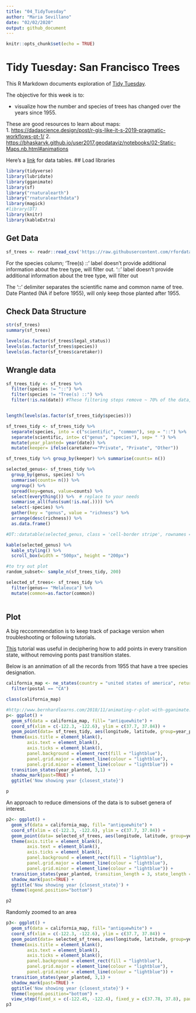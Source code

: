 ```yaml
---
title: "04_TidyTuesday"
author: "Maria Sevillano"
date: "02/02/2020"
output: github_document
---
```


```r
knitr::opts_chunk$set(echo = TRUE)
```

# Tidy Tuesday: San Francisco Trees

This R Markdown documents exploration of [Tidy Tuesday](https://github.com/rfordatascience/tidytuesday/tree/master/data/2020/2020-01-28).  

The objective for this week is to:  

* visualize how the number and species of trees has changed over the years since 1955.  

These are good resources to learn about maps:  
1. <https://dadascience.design/post/r-gis-like-it-s-2019-pragmatic-workflows-pt-1/>
2. <https://bhaskarvk.github.io/user2017.geodataviz/notebooks/02-Static-Maps.nb.html#animations>

Here's a [link](https://medium.com/@SportSciData/https-medium-com-collinsneil306-how-to-create-interactive-reports-with-r-markdown-part-i-4fa9df46cd9) for data tables.
## Load libraries
```r
library(tidyverse)
library(lubridate)
library(gganimate)
library(sf)
library("rnaturalearth")
library("rnaturalearthdata")
library(magick)
#library(DT)
library(knitr)
library(kableExtra)

```

## Get Data
```r
sf_trees <- readr::read_csv('https://raw.githubusercontent.com/rfordatascience/tidytuesday/master/data/2020/2020-01-28/sf_trees.csv')

```

For the species column;
'Tree(s) ::' label doesn't provide additional information about the tree type, will filter out.
'::' label doesn't provide additional information about the tree type, will filter out

The '::' delimiter separates the scientific name and common name of tree. 
Date Planted (NA if before 1955), will only keep those planted after 1955.


## Check Data Structure
```r
str(sf_trees)
summary(sf_trees)

levels(as.factor(sf_trees$legal_status))
levels(as.factor(sf_trees$species))
levels(as.factor(sf_trees$caretaker))

```

## Wrangle data
```r

sf_trees_tidy <- sf_trees %>%
  filter(species != "::") %>%
  filter(species != "Tree(s) ::") %>%
  filter(!is.na(date)) #These filtering steps remove ~ 70% of the data, but we still have 58090 observations.


length(levels(as.factor(sf_trees_tidy$species))) 

sf_trees_tidy <- sf_trees_tidy %>%
  separate(species, into = c("scientific", "common"), sep = "::") %>%
  separate(scientific, into= c("genus", "species"), sep= " ") %>%
  mutate(year_planted= year(date)) %>%
  mutate(keeper= ifelse(caretaker=="Private", "Private", "Other"))

sf_trees_tidy %>% group_by(keeper) %>% summarise(counts= n())

selected_genus<- sf_trees_tidy %>% 
  group_by(genus, species) %>%
  summarise(counts= n()) %>%
  ungroup() %>%
  spread(key=genus, value=counts) %>%
  select(everything()) %>%  # replace to your needs
  summarise_all(funs(sum(!is.na(.)))) %>%
  select(-species) %>%
  gather(key = "genus", value = "richness") %>%
  arrange(desc(richness)) %>%
  as.data.frame()

#DT::datatable(selected_genus, class = 'cell-border stripe', rownames = F, filter = 'top', options = list(pageLength = 10), width = '55%')

kable(selected_genus) %>%
  kable_styling() %>%
  scroll_box(width = "500px", height = "200px")

#to try out plot
random_subset<- sample_n(sf_trees_tidy, 200)

selected_sf_trees<- sf_trees_tidy %>%
  filter(genus== "Melaleuca") %>%
  mutate(common=as.factor(common))
 
```

## Plot
A big reccommendation is to keep track of package version when troubleshooting or following tutorials.  

[This](http://www.bernhardlearns.com/2018/11/animating-r-plot-with-gganimate.html) tutorial was useful in deciphering how to add points in every transition state, without removing ponts past transition states.

Below is an annimation of all the records from 1955 that have a tree species designation. 
```r

california_map <- ne_states(country = "united states of america", returnclass = "sf") %>%
  filter(postal == "CA")

class(california_map)

#http://www.bernhardlearns.com/2018/11/animating-r-plot-with-gganimate.html
p<- ggplot() +
  geom_sf(data = california_map, fill= "antiquewhite") +
  coord_sf(xlim = c(-122.3, -122.6), ylim = c(37.7, 37.84)) +
  geom_point(data= sf_trees_tidy, aes(longitude, latitude, group=year_planted, shape= keeper), color= "#006700", alpha=0.5) +
  theme(axis.title = element_blank(),
        axis.text = element_blank(),
        axis.ticks = element_blank(), 
        panel.background = element_rect(fill = "lightblue"),
        panel.grid.major = element_line(colour = "lightblue"), 
        panel.grid.minor = element_line(colour = "lightblue")) +
  transition_states(year_planted, 3,1) +
  shadow_mark(past=TRUE) +
  ggtitle('Now showing year {closest_state}')

p
```

An approach to reduce dimensions of the data is to subset genera of interest.

```r
p2<- ggplot() +
  geom_sf(data = california_map, fill= "antiquewhite") +
  coord_sf(xlim = c(-122.3, -122.6), ylim = c(37.7, 37.84)) +
  geom_point(data= selected_sf_trees, aes(longitude, latitude, group=year_planted, color= common), shape= 18, alpha=0.5) +
  theme(axis.title = element_blank(),
        axis.text = element_blank(),
        axis.ticks = element_blank(), 
        panel.background = element_rect(fill = "lightblue"),
        panel.grid.major = element_line(colour = "lightblue"), 
        panel.grid.minor = element_line(colour = "lightblue")) +
  transition_states(year_planted, transition_length = 3, state_length =1) +
  shadow_mark(past=TRUE) +
  ggtitle('Now showing year {closest_state}') +
  theme(legend.position="bottom")  

p2
```

Randomly zoomed to an area
```r

p3<- ggplot() +
  geom_sf(data = california_map, fill= "antiquewhite") +
  coord_sf(xlim = c(-122.3, -122.6), ylim = c(37.7, 37.84)) +
  geom_point(data= selected_sf_trees, aes(longitude, latitude, group=year_planted, color= common), shape= 18, alpha=0.5) +
  theme(axis.title = element_blank(),
        axis.text = element_blank(),
        axis.ticks = element_blank(), 
        panel.background = element_rect(fill = "lightblue"),
        panel.grid.major = element_line(colour = "lightblue"), 
        panel.grid.minor = element_line(colour = "lightblue")) +
  transition_states(year_planted, 3,1) +
  shadow_mark(past=TRUE) +
  ggtitle('Now showing year {closest_state}') +
  theme(legend.position="bottom") + 
  view_step(fixed_x = c(-122.45, -122.4), fixed_y = c(37.78, 37.8), pause_length = 1, step_length = 2, nsteps = 3)
p3

```


